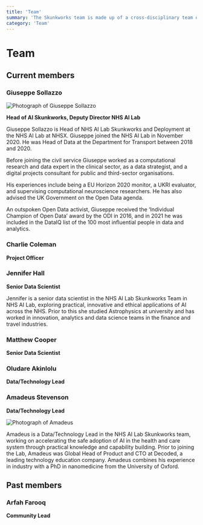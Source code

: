 ```yaml
---
title: 'Team'
summary: 'The Skunkworks team is made up of a cross-disciplinary team of technologists.'
category: 'Team'
---
```


# Team

## Current members

### Giuseppe Sollazzo

![Photograph of Giuseppe Sollazzo](images/team-giuseppe.jpeg)

**Head of AI Skunkworks, Deputy Director NHS AI Lab**

Giuseppe Sollazzo is Head of NHS AI Lab Skunkworks and Deployment at the NHS AI Lab at NHSX. Giuseppe joined the NHS AI Lab in November 2020. He was Head of Data at the Department for Transport between 2018 and 2020. 

Before joining the civil service Giuseppe worked as a computational research and data expert in the clinical sector, as a data strategist, and a digital projects consultant for public and third-sector organisations. 

His experiences include being a EU Horizon 2020 monitor, a UKRI evaluator, and supervising computational neuroscience researchers. He has also advised the UK Government on the Open Data agenda. 

An outspoken Open Data activist, Giuseppe received the ‘Individual Champion of Open Data’ award by the ODI in 2016, and in 2021 he was included in the DataIQ list of the 100 most influential people in data and analytics.

### Charlie Coleman

**Project Officer**

### Jennifer Hall

**Senior Data Scientist**

Jennifer is a senior data scientist in the NHS AI Lab Skunkworks Team in NHS AI Lab, exploring practical, innovative and ethical applications of AI across the NHS. Prior to this she studied Astrophysics at university and has worked in innovation, analytics and data science teams in the finance and travel industries.

### Matthew Cooper

**Senior Data Scientist**

### Oludare Akinlolu 

**Data/Technology Lead**

### Amadeus Stevenson

**Data/Technology Lead**

![Photograph of Amadeus](images/team-amadeus.png)

Amadeus is a Data/Technology Lead in the NHS AI Lab Skunkworks team, working on accelerating the safe adoption of AI in the health and care system through practical knowledge and capability building. Prior to joining the Lab, Amadeus was Global Head of Product and CTO at Decoded, a leading technology education company. Amadeus combines his experience in industry with a PhD in nanomedicine from the University of Oxford.

## Past members

### Arfah Farooq

**Community Lead**

